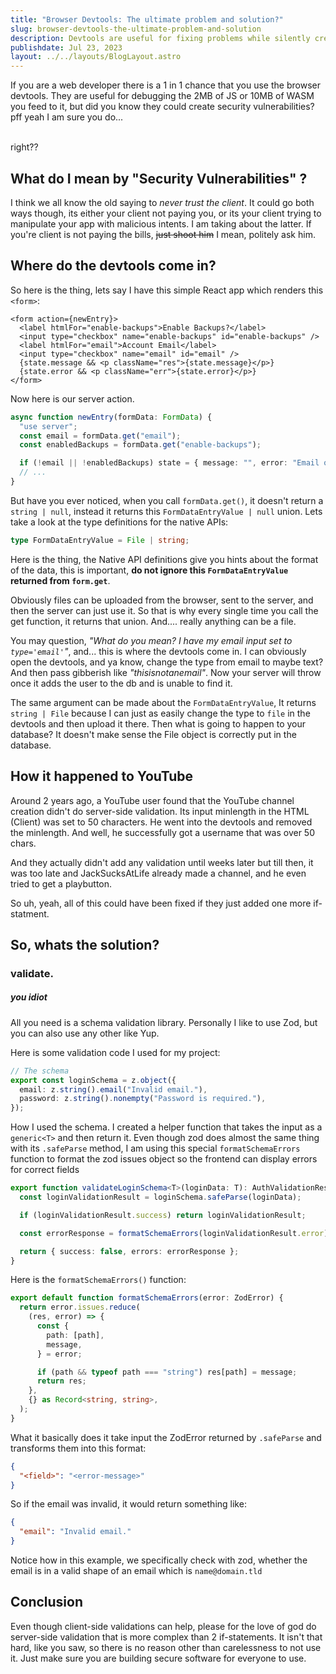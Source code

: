 ```yaml
---
title: "Browser Devtools: The ultimate problem and solution?"
slug: browser-devtools-the-ultimate-problem-and-solution
description: Devtools are useful for fixing problems while silently creating new ones, or in other words, never trust the client.
publishdate: Jul 23, 2023
layout: ../../layouts/BlogLayout.astro
---
```



If you are a web developer there is a 1 in 1 chance that you use the browser devtools. They are useful for debugging the 2MB of JS or 10MB of WASM you feed to it, but did you know they could create security vulnerabilities? pff yeah I am sure you do...

<br />
right??

## What do I mean by "Security Vulnerabilities" ?

I think we all know the old saying to _never trust the client_. It could go both ways though, its either your client not paying you, or its your client trying to manipulate your app with malicious intents. I am taking about the latter. If you're client is not paying the bills, ~~just shoot him~~ I mean, politely ask him.

## Where do the devtools come in?

So here is the thing, lets say I have this simple React app which renders this `<form>`:

```tsx
<form action={newEntry}>
  <label htmlFor="enable-backups">Enable Backups?</label>
  <input type="checkbox" name="enable-backups" id="enable-backups" />
  <label htmlFor="email">Account Email</label>
  <input type="checkbox" name="email" id="email" />
  {state.message && <p className="res">{state.message}</p>}
  {state.error && <p className="err">{state.error}</p>}
</form>
```

Now here is our server action.

```ts
async function newEntry(formData: FormData) {
  "use server";
  const email = formData.get("email");
  const enabledBackups = formData.get("enable-backups");

  if (!email || !enabledBackups) state = { message: "", error: "Email or backups missing" };
  // ...
}
```

But have you ever noticed, when you call `formData.get()`, it doesn't return a `string | null`, instead it returns this `FormDataEntryValue | null` union. Lets take a look at the type definitions for the native APIs:

```ts
type FormDataEntryValue = File | string;
```

Here is the thing, the Native API definitions give you hints about the format of the data, this is important, **do not ignore this `FormDataEntryValue` returned from `form.get`**.

Obviously files can be uploaded from the browser, sent to the server, and then the server can just use it. So that is why every single time you call the get function, it returns that union. And.... really anything can be a file.

You may question, _"What do you mean? I have my email input set to `type='email'`"_, and... this is where the devtools come in.
I can obviously open the devtools, and ya know, change the type from email to maybe text?
And then pass gibberish like _"thisisnotanemail"_. Now your server will throw once it adds the user to the db and is unable to find it.

The same argument can be made about the `FormDataEntryValue`, It returns `string | File` because I can just as easily change the type to `file` in the devtools and then upload it there. Then what is going to happen to your database? It doesn't make sense the File object is correctly put in the database.

## How it happened to YouTube

Around 2 years ago, a YouTube user found that the YouTube channel creation didn't do server-side validation. Its input minlength in the HTML (Client) was set to 50 characters. He went into the devtools and removed the minlength. And well, he successfully got a username that was over 50 chars.

And they actually didn't add any validation until weeks later but till then, it was too late and <SocialMediaLink username="@JackSucksAtLife" variant="youtube">JackSucksAtLife</SocialMediaLink> already made a channel, and he even tried to get a playbutton.

So uh, yeah, all of this could have been fixed if they just added one more if-statment.

## So, whats the solution?

### validate.

##### you idiot

All you need is a schema validation library. Personally I like to use Zod, but you can also use any other like Yup.

Here is some validation code I used for my project:

```ts
// The schema
export const loginSchema = z.object({
  email: z.string().email("Invalid email."),
  password: z.string().nonempty("Password is required."),
});
```

How I used the schema. I created a helper function that takes the input as a `generic<T>` and then return it. Even though zod does almost the same thing with its `.safeParse` method, I am using this special `formatSchemaErrors` function to format the zod issues object so the frontend can display errors for correct fields

```ts
export function validateLoginSchema<T>(loginData: T): AuthValidationResult<"login"> {
  const loginValidationResult = loginSchema.safeParse(loginData);

  if (loginValidationResult.success) return loginValidationResult;

  const errorResponse = formatSchemaErrors(loginValidationResult.error);

  return { success: false, errors: errorResponse };
}
```

Here is the `formatSchemaErrors()` function:

```ts
export default function formatSchemaErrors(error: ZodError) {
  return error.issues.reduce(
    (res, error) => {
      const {
        path: [path],
        message,
      } = error;

      if (path && typeof path === "string") res[path] = message;
      return res;
    },
    {} as Record<string, string>,
  );
}
```

What it basically does it take input the ZodError returned by `.safeParse` and transforms them into this format:

```json
{
  "<field>": "<error-message>"
}
```

So if the email was invalid, it would return something like:

```json
{
  "email": "Invalid email."
}
```

Notice how in this example, we specifically check with zod, whether the email is in a valid shape of an email which is `name@domain.tld`

## Conclusion

Even though client-side validations can help, please for the love of god do server-side validation that is more complex than 2 if-statements. It isn't that hard, like you saw, so there is no reason other than carelessness to not use it. Just make sure you are building secure software for everyone to use.

